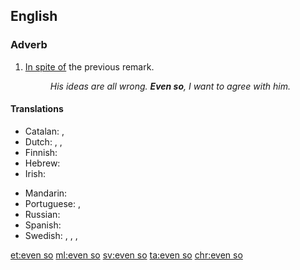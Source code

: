 ==English==

===Adverb===
{{en-adv|-}}

# [[in spite of|In spite of]] the previous remark.
#: ''His ideas are all wrong. '''Even so''', I want to agree with him.''

====Translations====
{{trans-top|in spite of the previous remark}}
* Catalan: {{t|ca|tot i així}}, {{t|ca|tot i això}}
* Dutch: {{t+|nl|desondanks}}, {{t|nl|zelfs dan}}, {{t+|nl|toch}}
* Finnish: {{t|fi|siitä huolimatta}}
* Hebrew: {{t|he|בְּכָל זֹאת|tr=bekhol zot|sc=Hebr}}
* Irish: {{t|ga|mar sin féin}}
{{trans-mid}}
* Mandarin: {{t|cmn|即使这样|sc=Hani}}
* Portuguese: {{t+|pt|ainda assim}}, {{t|pt|mesmo assim}}
* Russian: {{t|ru|несмотря́ на э́то}}
* Spanish: {{t|es|aún así}}
* Swedish: {{t+|sv|likväl}}, {{t+|sv|ändå}}, {{t+|sv|i alla fall}}, {{t|sv|trots det}}
{{trans-bottom}}

[[et:even so]]
[[ml:even so]]
[[sv:even so]]
[[ta:even so]]
[[chr:even so]]